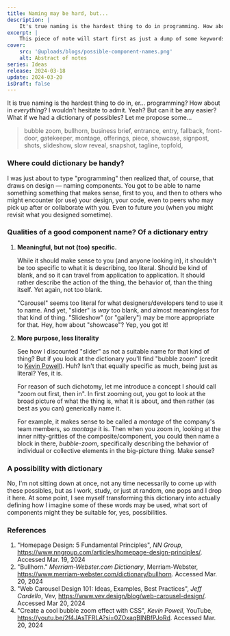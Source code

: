 ```yaml
---
title: Naming may be hard, but...
description: |
    It's true naming is the hardest thing to do in programming. How about everything? I believe so. But can it be easier? Let me propose some...
excerpt: |
    This piece of note will start first as just a dump of some keywords that used individually or as a combo might work well as component names (especially) in programming. Eventually, as the comma-separated words grow, I might re-organize the whole dump as a dictionary (of sort).
cover:
    src: '@uploads/blogs/possible-component-names.png'
    alt: Abstract of notes
series: Ideas
release: 2024-03-18
update: 2024-03-20
isDraft: false
---
```

It is true naming is the hardest thing to do in, er... programming? How about in *everything*? I wouldn't hesitate to admit. Yeah? But can it be any easier? What if we had a dictionary of possibles? Let me propose some...

> bubble zoom, bullhorn, business brief, entrance, entry,  fallback, front-door, gatekeeper, montage, offerings, piece, showcase, signpost, shots, slideshow, slow reveal, snapshot, tagline, topfold,

### Where could dictionary be handy?
I was just about to type "programming" then realized that, of course, that draws on design — naming components. You got to be able to name something something that makes sense, first to you, and then to others who might encounter (or use) your design, your code, even to peers who may pick up after or collaborate with you. Even to future *you* (when you might revisit what you designed sometime).

### Qualities of a good component name? Of a dictionary entry
1. **Meaningful, but not (too) specific.**

    While it should make sense to you (and anyone looking in), it shouldn't be too specific to what it is describing, too literal. Should be kind of blank, and so it can travel from application to application. It should rather describe the action of the thing, the behavior of, than the thing itself. Yet again, not too blank.

    "Carousel" seems too literal for what designers/developers tend to use it to name. And yet, "slider" is *way* too blank, and almost meaningless for that kind of thing. "Slideshow" (or "gallery") may be more appropriate for that. Hey, how about "showcase"? Yep, you got it!
2. **More purpose, less literality**

    See how I discounted "slider" as not a suitable name for that kind of thing? But if you look at the dictionary you'll find "bubble zoom" (credit to [Kevin Powell](https://youtu.be/2f4JAsTFRLA?si=0ZOxaqBINBfPJoRd)). Huh? Isn't that equally specific as much, being just as literal? Yes, it is.

    For reason of such dichotomy, let me introduce a concept I should call "zoom out first, then in". In first zooming out, you got to look at the broad picture of what the thing is, what it is about, and then rather (as best as you can) generically name it.

    For example, it makes sense to be called a *montage* of the company's team members, so *montage* it is. Then when you zoom in, looking at the inner nitty-gritties of the composite/component, you could then name a block in there, *bubble-zoom*, specifically describing the behavior of individual or collective elements in the big-picture thing. Make sense?

### A possibility with dictionary
No, I'm not sitting down at once, not any time necessarily to come up with these possibles, but as I work, study, or just at random, one pops and I drop it here. At some point, I see myself transforming this dictionary into actually defining how I imagine some of these words may be used, what sort of components might they be suitable for, yes, possibilities.

### References
1. "Homepage Design: 5 Fundamental Principles", *NN Group*, https://www.nngroup.com/articles/homepage-design-principles/. Accessed Mar. 19, 2024
2. "Bullhorn." *Merriam-Webster.com Dictionary*, Merriam-Webster, https://www.merriam-webster.com/dictionary/bullhorn. Accessed Mar. 20, 2024
3. "Web Carousel Design 101: Ideas, Examples, Best Practices", *Jeff Cardello*, Vev, https://www.vev.design/blog/web-carousel-design/. Accessed Mar 20, 2024
4. "Create a cool bubble zoom effect with CSS", *Kevin Powell*, YouTube, https://youtu.be/2f4JAsTFRLA?si=0ZOxaqBINBfPJoRd. Accessed Mar. 20, 2024
